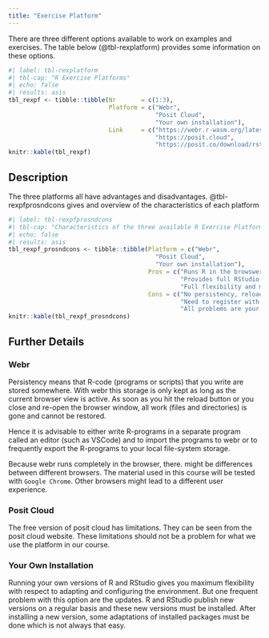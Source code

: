 ```yaml
---
title: "Exercise Platform"
---
```


There are three different options available to work on examples and exercises. The table below (@tbl-rexplatform) provides some information on these options. 

```r
#| label: tbl-rexplatform
#| tbl-cap: "R Exercise Platforms"
#| echo: false
#| results: asis
tbl_rexpf <- tibble::tibble(Nr       = c(1:3),
                            Platform = c("Webr", 
                                         "Posit Cloud", 
                                         "Your own installation"),
                            Link     = c("https://webr.r-wasm.org/latest",
                                         "https://posit.cloud",
                                         "https://posit.co/download/rstudio-desktop"))
knitr::kable(tbl_rexpf)
```


## Description
The three platforms all have advantages and disadvantages. @tbl-rexpfprosndcons gives and overview of the characteristics of each platform

```r
#| label: tbl-rexpfprosndcons
#| tbl-cap: "Characteristics of the three available R Exercise Platforms"
#| echo: false
#| results: asis
tbl_rexpf_prosndcons <- tibble::tibble(Platform = c("Webr", 
                                         "Posit Cloud", 
                                         "Your own installation"),
                                       Pros = c("Runs R in the browswer, no installation required.",
                                                "Provides full RStudio environment, accessible via browser",
                                                "Full flexibility and maximum possible freedom with respect to customisation, etc."),
                                       Cons = c("No persistency, reloading browser removes everythiing",
                                                "Need to register with posit, free version has limitations",
                                                "All problems are your responsibility, maybe need contacts to expert"))
knitr::kable(tbl_rexpf_prosndcons)
```


## Further Details

### Webr
Persistency means that R-code (programs or scripts) that you write are stored somewhere. With webr this storage is only kept as long as the current browser view is active. As soon as you hit the reload button or you close and re-open the browser window, all work (files and directories) is gone and cannot be restored.

Hence it is advisable to either write R-programs in a separate program called an editor (such as VSCode) and to import the programs to webr or to frequently export the R-programs to your local file-system storage.

Because webr runs completely in the browser, there. might be differences between different browsers. The material used in this course will be tested with `Google Chrome`. Other browsers might lead to a different user experience.


### Posit Cloud
The free version of posit cloud has limitations. They can be seen from the posit cloud website. These limitations should not be a problem for what we use the platform in our course.


### Your Own Installation
Running your own versions of R and RStudio gives you maximum flexibility with respect to adapting and configuring the environment. But one frequent problem with this option are the updates. R and RStudio publish new versions on a regular basis and these new versions must be installed. After installing a new version, some adaptations of installed packages must be done which is not always that easy.

